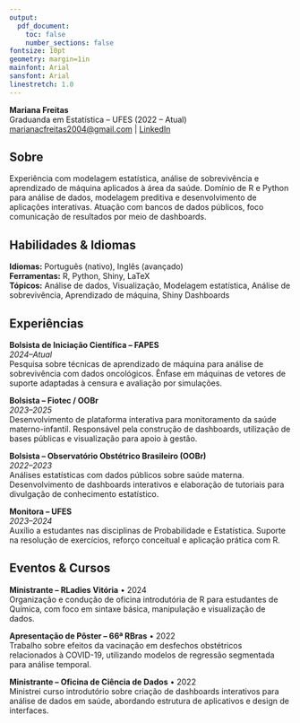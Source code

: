 ```yaml
---
output: 
  pdf_document:
    toc: false
    number_sections: false
fontsize: 10pt
geometry: margin=1in
mainfont: Arial
sansfont: Arial
linestretch: 1.0
---
```


**Mariana Freitas**  
Graduanda em Estatística – UFES (2022 – Atual)  
[marianacfreitas2004@gmail.com](mailto:marianacfreitas2004@gmail.com) | [LinkedIn](https://www.linkedin.com/in/mariana-freitas-680b712b6/)

## Sobre

Experiência com modelagem estatística, análise de sobrevivência e aprendizado de máquina aplicados à área da saúde. Domínio de R e Python para análise de dados, modelagem preditiva e desenvolvimento de aplicações interativas. Atuação com bancos de dados públicos, foco comunicação de resultados por meio de dashboards.

## Habilidades & Idiomas

**Idiomas:** Português (nativo), Inglês (avançado)  
**Ferramentas:** R, Python, Shiny, LaTeX  
**Tópicos:** Análise de dados, Visualização, Modelagem estatística, Análise de sobrevivência, Aprendizado de máquina, Shiny Dashboards

## Experiências

**Bolsista de Iniciação Científica – FAPES**  
*2024–Atual*  
Pesquisa sobre técnicas de aprendizado de máquina para análise de sobrevivência com dados oncológicos. Ênfase em máquinas de vetores de suporte adaptadas à censura e avaliação por simulações.

**Bolsista – Fiotec / OOBr**  
*2023–2025*  
Desenvolvimento de plataforma interativa para monitoramento da saúde materno-infantil. Responsável pela construção de dashboards, utilização de bases públicas e visualização para apoio à gestão.

**Bolsista – Observatório Obstétrico Brasileiro (OOBr)**  
*2022–2023*  
Análises estatísticas com dados públicos sobre saúde materna. Desenvolvimento de dashboards interativos e elaboração de tutoriais para divulgação de conhecimento estatístico.

**Monitora – UFES**  
*2023–2024*  
Auxílio a estudantes nas disciplinas de Probabilidade e Estatística. Suporte na resolução de exercícios, reforço conceitual e aplicação prática com R.

## Eventos & Cursos

**Ministrante – RLadies Vitória** • 2024  
Organização e condução de oficina introdutória de R para estudantes de Química, com foco em sintaxe básica, manipulação e visualização de dados.

**Apresentação de Pôster – 66ª RBras** • 2022  
Trabalho sobre efeitos da vacinação em desfechos obstétricos relacionados à COVID-19, utilizando modelos de regressão segmentada para análise temporal.

**Ministrante – Oficina de Ciência de Dados** • 2022  
Ministrei curso introdutório sobre criação de dashboards interativos para análise de dados em saúde, abordando estrutura de aplicativos e design de interfaces.

